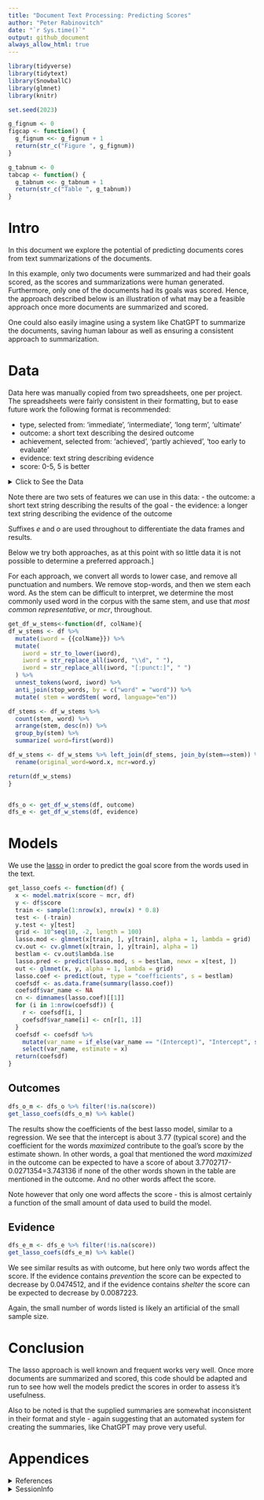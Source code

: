 ```yaml
---
title: "Document Text Processing: Predicting Scores"
author: "Peter Rabinovitch"
date: "`r Sys.time()`"
output: github_document
always_allow_html: true
---
```



```r
library(tidyverse)
library(tidytext)
library(SnowballC)
library(glmnet)
library(knitr)

set.seed(2023)

g_fignum <- 0
figcap <- function() {
  g_fignum <<- g_fignum + 1
  return(str_c("Figure ", g_fignum))
}

g_tabnum <- 0
tabcap <- function() {
  g_tabnum <<- g_tabnum + 1
  return(str_c("Table ", g_tabnum))
}
```

# Intro

In this document we explore the potential of predicting documents cores from text summarizations of the documents.

In this example, only two documents were summarized and had their goals scored, as the scores and summarizations were human generated. Furthermore, only one of the documents had its goals was scored. Hence, the approach described below is an illustration of what may be a feasible approach once more documents are summarized and scored.

One could also easily imagine using a system like ChatGPT to summarize the documents, saving human labour as well as ensuring a consistent approach to summarization.

# Data

Data here was manually copied from two spreadsheets, one per project. The spreadsheets were fairly consistent in their formatting, but to ease future work the following format is recommended:

- type, selected from: 'immediate', 'intermediate', 'long term', 'ultimate'
- outcome: a short text describing the desired outcome
- achievement, selected from: 'achieved', 'partly achieved', 'too early to evaluate'
- evidence: text string describing evidence
- score: 0-5, 5 is better


<details>

<summary>Click to See the Data</summary>

```r

# "Report 4 NRCan West Coast Initiative"
df_1 <- tribble(
  ~type, ~outcome, ~achievement, ~evidence, ~score,
  "immediate", "Positive relationships are developed with Indigenous communities", "Partly achieved", "IPO-West has contributed to building trust and good relationships with Indigenous stakeholders, even with communities that may be strongly opposed to energy development projects. Evidence indicates that positive relationships have been developed through SPI-WCE and SPF-WCE.", 4,
  "immediate", "Indigenous communication of, and federal response to, non-regulatory issues of concern to communities that could be impacted by energy development", "Partly achieved", "The engagement activities undertaken by IPO-West allowed the office to identify a wide range of needs, issues and priorities expressed by Indigenous communities. According to SPI-WCE evaluation findings, progress toward this outcome shows room for improvement", 4,
  "immediate", "Improved understanding across government of Indigenous issues, needs and concerns related to energy development", "Achieved", "IPO-West activities have increased government stakeholders’ understanding of Indigenous concerns and issues", 5,
  "immediate", "Flexible and innovative interdepartmental engagement, collaboration and partnerships with Indigenous communities", "Achieved", "Efforts were successfully deployed by the IPO-West Office to engage with other involved departments and directly with Indigenous communities, in respectful and innovative ways (e.g., co-development of terms of reference for the IAMCs).", 5,
  "immediate", "Federal investments and actions are coordinated with Indigenous, provincial and other partners", "Achieved", "IPO-West contributed to a coordinated approach to project funding with the BC provincial government. SPI-WCE contributed to improved partnerships with other stakeholders.", 5,
  "immediate", "Support and facilitation of Indigenous participation and leadership on addressing environmental concerns", "Partly achieved", "CEMI pilot projects did not go ahead. SPI-WCE and DFO projects supporting research and monitoring projects were successful.", 4,
  "immediate", "Regional CEMI pilot projects that bring together multiple First Nations and scientific expertise", "Partly achieved", "While the engagement phase for CEMI was successful, the pilot projects did not proceed.", 3,
  "intermediate", "Contribute to a renewed federal relationship with Indigenous communities", "Partly achieved", "IPO-West has conducted engagement activities with most Indigenous communities through direct contact with stakeholders", 4,
  "intermediate", "Identified issues are effectively addressed in collaboration with Indigenous communities and other partners, supporting (for example):- Environment and habitat, - Jobs, training, business and economic development, - Community capacity", "Partly achieved", "There is evidence that IPO-West activities have increased government stakeholders’ understanding of Indigenous concerns and issues. Some communities expressed concerns in the area of environment, including risks and how they are managed/researched, and these concerns were only partly addressed.", 4,
  "intermediate", "Whole-of-government response to issues identified by Indigenous communities", "Partly achieved", "Cooperation and collaboration among federal departments around West Coast energy issues has increased. Potential improvements remain to ensure a whole-of-government and single-window approach.", 4,
  "intermediate", "Increased involvement of Indigenous communities in assessing and addressing potential environmental impacts of energy infrastructure development", "Partly achieved", "CEMI pilot projects did not go ahead. SPI-WCE and DFO projects supporting research and monitoring projects were successful.", 4,
  "intermediate", "Greater certainty for Indigenous communities on how cumulative effects are being tracked", "Partly achieved", "CEMI pilot projects did not go ahead. SPI-WCE and DFO projects supporting research and monitoring projects were successful.", 4,
  "ultimate", "Indigenous communities have improved capacity to make informed decisions on West Coast energy infrastructure", "Partly achieved", "There is improved capacity of the communities to make informed decisions as a result of various engagement and funded activities, including workshops and projects that increased the community’s knowledge and awareness of various issues and opportunities.", 4,
  "ultimate", "Increased Indigenous participation in energy infrastructure projects in BC", "Too early to evaluate", "Delays in the energy projects have generally delayed the developmental activities to help communities directly participate in the energy projects. Projects supported by SPF-WCE, while ongoing, have shown early positive results in terms of skills development and employment.", NA
) %>% mutate(doc_name = "Report 4 NRCan West Coast Initiative") %>% rowid_to_column("goal_id")


# "report 1 ised at itu"
df_2 <- tribble(
  ~type, ~outcome, ~evidence, ~score,
  "immediate", "Consistency of ITU’s strategic and financial plans with Canadian priorities and positions", "In the 2017 and 2018 Council meetings, performance tracking data shows that 90-100% of Canada’s high priority positions were adopted,", 4.5,
  "immediate", "Consistency of ITU Development action plans with Canadian positions", "Of the proposals submitted, 28 out of 29 (96%) were either adopted in full or reflected in modifications to existing resolutions – meeting the target of 80-100%.", 4.5,
  "immediate", "Consistency of ITU telecommunications/ICT resolutions and voluntary standards with Canadian positions", "ISED was able to advance 100% of Canada’s high priority positions at the 2016 Assembly – meeting the target of 80-100%.", 5,
  "immediate", "Consistency of ITU’s focus and mandate with Canadian positions", "Between September 2016 and March 2019, ISED attended five meetings pertaining to the Plenipotentiary (1), Council (2), World Telecommunication Development Conference (1) and World Telecommunication Standardization Assembly (1). All five meetings advanced 90-100% of Canada’s positions – meeting the target of 80-100%.", 4.5,
  "immediate", "Consistency of ITU’s allocation of radio spectrum and adoption of binding radio regulations with Canadian positions and proposals", "At the early 2019 Conference Preparatory Meeting, ISED advanced 90% of Canada’s high priority positions – meeting the target of 80-100%.", 4.5,
  "immediate", "Consistency of ITU radiocommunication resolutions, recommendations and reports with Canadian positions", "No performance metrics available. There were 1,228 registered Canadian frequency assignments recorded in the Master Register by the ITU versus 3,970 returned Canadian frequency assignments to ISED for non-compliance with the Radio Regulations or for incomplete coordination ", NA,
  "intermediate", "An open private sector-led Internet governed by the multi-stakeholder model is reinforced", "Narrative, no real data", NA,
  "intermediate", "Canada is protecting and maintaining its secure network infrastructure and ICT services and applications", "Narrative, no real data", NA,
  "intermediate", "Canadian companies exploit/develop new services and technologies", "Narrative, no real data", NA,
  "intermediate", "Global connectivity and interoperability of telecommunications networks and services", "Narrative, no real data", NA,
  "intermediate", "Interference between radio services is managed", "Narrative, no real data", NA,
  "long term", "Canadian consumers and businesses benefit from innovative products, services, and information technology and telecommunications infrastructure", "Narrative, no real data", NA,
  "long term", "Increased international market access for Canadian telecommunications businesses	ISED’s involvement in the ITU is only one contributing factor to increased international market access.", "Narrative, no real data", NA,
  "long term", "Canadian government and industry offer radio and satellite services to users", "Narrative, no real data", NA,
) %>% mutate(doc_name = "report 1 ised at itu", score = NA, achievement=NA)%>% rowid_to_column("goal_id")



# "Report 11 Family Violence Prevention Partnership"
df_3 <- tribble(
  ~type, ~outcome, ~evidence, ~score,
'immediate','Men, women and children in need or at-risk have access to and use FVPP prevention and protection supports and services',	"Interviews and site visits confirm that FVPP-funded shelters assist women and children fleeing family violence and when space is available, serve as emergency housing for these same women and others from on-reserve communities. However, and depending on the region/province, shelter or in some cases emergency housing can be provided for Indigenous women outside of the reserve from various locations and distances. For example, some women travel several hours to access shelters as there is no shelter in their community",3,
'immediate','Existing prevention projects’ effectiveness is maximized',"Shelter staff are limited in their capacity to deliver prevention programming in the community as they are fully engaged in protection activities, including shelter client support.despite a demonstrated need for prevention activities, the successful design and delivery of prevention projects are hindered",2,		
'immediate','Existing levels of shelter capacity is sufficient to meet FVPP objectives',"Data on shelter use is inconsistent and manually collected across the INAC – funded shelter network. This creates major limitations for programmers in terms of making strategic decisions regarding shelter use and capacity and in responding to calls for increased transitional housing",3,		
'immediate','The effectiveness of partnerships and coordination is maximized',"An innovation[1] occurring with support from INAC (Ontario) is enabling knowledge transfer among southern Ontario shelters and more remote shelters in northern Ontario (Section 5.3.2). Akwesasne First Nation is paired with Mishkeegogamang Safe House[2] to share knowledge and training modules for delivery in the more remote northern community",3		
) %>% mutate(doc_name = "Report 11 Family Violence Prevention Partnership", achievement=NA)%>% rowid_to_column("goal_id")


# "Report 10 public safety canada aboriginal community safety planning initiativep"
df_4 <- tribble(
  ~type, ~outcome, ~evidence, ~score,
  'immediate','increased awareness of grants',	"Recipients indicated that almost all did not know about the Apprenticeship Grants until they became apprentices. Therefore, the grants have a limited impact on their decision to enroll in an apprenticeship",	3,
  'intermediate','increased participation in apprenticeship programs’ effectiveness is maximized',"The take-up rate for the Apprenticeship Incentive Grant decreased by 9.1 percentage points when comparing 2010 to 2018; The take-up rate for the Apprenticeship Completion Grant increased by 2.5 percentage points when comparing 2011 to 2018",	3,
  'intermediate','increased progression through each level, including to completion',"72.5% of grant recipients agree that the Apprenticeship Grants encouraged them to complete the apprenticeship",	4
) %>% mutate(doc_name = "Report 10 public safety canada aboriginal community safety planning initiative", achievement=NA)%>% rowid_to_column("goal_id")


	

# "Report 9 Sask strategic research program and ad dev fund"
df_5 <- tribble(
  ~type, ~outcome, ~evidence, ~score,
'immediate','new crops and/or cultivars meeting market demands and consumer preferences',"respondents mentioned the crops area most frequently, including plant breeding for new",4,
  'immediate','Increased livestock competitiveness',"varieties that produce improved yields and and can serve new markets (especially pulses). They also",	3,
'immediate','Optimized livestock feeding systems',"mentioned agronomic production improvements, especially with ADF’s early involvement in direct",	3,
  'immediate','New and innovative food, bioproducts, and processing technologies',"seeding and no/low-till methods that are seen to have transformed agicultural practices. New livestock",	4,
'immediate','Improved food quality',"feeding systems and technologies that have helped increased production and reduce feed costs were",	3,
  'immediate','Innovative and sustainable farming systems and practices',"also mentioned, but less frequently. It was also noted that R&D into biofuels started in the province",	4,
'immediate','Enhanced adaptive capacity of the Provincial soil and ecosystem resources',"and are spreading more widely into the economy. On the engineering side, good work was mentioned",	3,
  'immediate','Utilization of biotechnology to enhance agriculture and value-added production',"in areas such as improved agricultural machines (including those involved in low/no till), improved",	3,
'immediate','Decreased agricultural production risks',"safety, increased efficiency monitoring, and better production and processing control proceses and technologies",	3,
'intermediate','Strategic Research Program funds chairs in group genetics, livestock development, food and bio products, soils and environments', NA,NA,		
'intermediate','Agricultural Development Fund ensures relevant research delivered to help farmers and ranchers be successful. (ADF)', NA,NA,		
'ultimte', 'Positive economic impact',"Stakeholders believed programs are of great use.Benefit Cost at 16.6",	4
) %>% mutate(doc_name = "Report 9 Sask strategic research program and ad dev fund", achievement=NA)%>% rowid_to_column("goal_id")


# "Report 7 DND Evaluation of the Sustainment Initiative"
df_6 <- tribble(
  ~type, ~outcome, ~evidence, ~score,
'immediate','Development of informed, tailored sustainment solutions that optimizeperformance, value for money, flexibility and economic benefits',"Most survey respondents indicated that the SI/SBCA process contributes somewhat or quite a bit to informed sustainment solutions",4,
'intermediate','Increased competencies to develop tailored sustainment solutions, Improved collaboration and coordination among stakeholders;Increased recognition of the value of the SBCA among stakeholders', "Most supervisors indicated that DND SBCA practitioners are adequately and consistentlyapplying the SBCA process in developing sustainment solutions",4,
) %>% mutate(doc_name = "Report 7 DND Evaluation of the Sustainment Initiative", achievement=NA)%>% rowid_to_column("goal_id")





df <- bind_rows(df_1, df_2, df_3, df_4, df_5, df_6)
rm(df_1, df_2, df_3, df_4, df_5, df_6)
```


</details>

Note there are two sets of features we can use in this data: 
- the outcome: a short text string describing the results of the goal
- the evidence: a longer text string describing the evidence of the outcome

Suffixes _e_ and _o_ are used throughout to differentiate the data frames and results.

Below we try both approaches, as at this point with so little data it is not possible to determine a preferred approach.]

For each approach, we convert all words to lower case, and remove all punctuation and numbers. We remove stop-words, and then we stem each word. As the stem can be difficult to interpret, we determine the most commonly used word in the corpus with the same stem, and use that _most common representative_, or _mcr_, throughout.

```r
get_df_w_stems<-function(df, colName){
df_w_stems <- df %>%
  mutate(iword = {{colName}}) %>%
  mutate(
    iword = str_to_lower(iword),
    iword = str_replace_all(iword, "\\d", " "),
    iword = str_replace_all(iword, "[:punct:]", " ")
  ) %>%
  unnest_tokens(word, iword) %>%
  anti_join(stop_words, by = c("word" = "word")) %>%
  mutate( stem = wordStem( word, language="en")) 

df_stems <- df_w_stems %>%
  count(stem, word) %>%
  arrange(stem, desc(n)) %>%
  group_by(stem) %>%
  summarize( word=first(word))

df_w_stems <- df_w_stems %>% left_join(df_stems, join_by(stem==stem)) %>%
  rename(original_word=word.x, mcr=word.y)

return(df_w_stems)
}


dfs_o <- get_df_w_stems(df, outcome)
dfs_e <- get_df_w_stems(df, evidence)
```

# Models

We use the [lasso](https://en.wikipedia.org/wiki/Lasso_(statistics)) in order to predict the goal score from the words used in the text.

```r

get_lasso_coefs <- function(df) {
  x <- model.matrix(score ~ mcr, df)
  y <- df$score
  train <- sample(1:nrow(x), nrow(x) * 0.8)
  test <- (-train)
  y.test <- y[test]
  grid <- 10^seq(10, -2, length = 100)
  lasso.mod <- glmnet(x[train, ], y[train], alpha = 1, lambda = grid)
  cv.out <- cv.glmnet(x[train, ], y[train], alpha = 1)
  bestlam <- cv.out$lambda.1se
  lasso.pred <- predict(lasso.mod, s = bestlam, newx = x[test, ])
  out <- glmnet(x, y, alpha = 1, lambda = grid)
  lasso.coef <- predict(out, type = "coefficients", s = bestlam)
  coefsdf <- as.data.frame(summary(lasso.coef))
  coefsdf$var_name <- NA
  cn <- dimnames(lasso.coef)[[1]]
  for (i in 1:nrow(coefsdf)) {
    r <- coefsdf[i, ]
    coefsdf$var_name[i] <- cn[r[1, 1]]
  }
  coefsdf <- coefsdf %>%
    mutate(var_name = if_else(var_name == "(Intercept)", "Intercept", str_sub(var_name, 4))) %>%
    select(var_name, estimate = x)
  return(coefsdf)
}

```


## Outcomes
```r
dfs_o_m <- dfs_o %>% filter(!is.na(score))
get_lasso_coefs(dfs_o_m) %>% kable()
```

The results show the coefficients of the best lasso model, similar to a regression.
We see that the intercept is about 3.77 (typical score) and the coefficient for the words _maximized_ contribute to the goal's score by the estimate shown. In other words, a goal that mentioned the word _maximized_ in the outcome can be expected to have a score of about 3.7702717-0.0271354=3.743136 if none of the other words shown in the table are mentioned in the outcome. And no other words affect the score.

Note however that only one word affects the score - this is almost certainly a function of the small amount of data used to build the model.

## Evidence

```r
dfs_e_m <- dfs_e %>% filter(!is.na(score))
get_lasso_coefs(dfs_e_m) %>% kable()
```

We see similar results as with outcome, but here only two words affect the score. If the evidence contains _prevention_ the score can be expected to decrease by 0.0474512, and if the evidence contains _shelter_ the score can be expected to decrease by 0.0087223.

Again, the small number of words listed is likely an artificial of the small sample size.

# Conclusion

The lasso approach is well known and frequent works very well. Once more documents are summarized and scored, this code should be adapted and run to see how well the models predict the scores in order to assess it's usefulness.

Also to be noted is that the supplied summaries are somewhat inconsistent in their format and style - again suggesting that an automated system for creating the summaries, like ChatGPT may prove very useful.

# Appendices

<details>

<summary>References</summary>

[Tidy Text Mining in R](https://www.tidytextmining.com)



</details>

<details>

<summary>SessionInfo</summary>

```r
sessionInfo()
```

</details>

